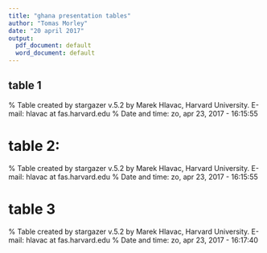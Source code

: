 ```yaml
---
title: "ghana presentation tables"
author: "Tomas Morley"
date: "20 april 2017"
output:
  pdf_document: default
  word_document: default
---
```


## table 1

% Table created by stargazer v.5.2 by Marek Hlavac, Harvard University. E-mail: hlavac at fas.harvard.edu
% Date and time: zo, apr 23, 2017 - 16:15:55
\begin{table}[!htbp] \centering 
  \caption{} 
  \label{} 
\begin{tabular}{@{\extracolsep{5pt}} ccccccc} 
\\[-1.8ex]\hline 
\hline \\[-1.8ex] 
 & ZONE & n & Yield & Yf & Ynf & PY \\ 
\hline \\[-1.8ex] 
1 & ASHANTI & 181 & 748 & 840 & 741 & 9154 \\ 
2 & BRONG AHAFO & 139 & 671 & 1161 & 653 & 7906 \\ 
3 & CENTRAL & 90 & 824 & 1494 & 776 & 9299 \\ 
4 & EASTERN & 150 & 806 & 1512 & 550 & 9012 \\ 
5 & GREATER ACCRA & 17 & 586 & 642 & 579 & 7924 \\ 
6 & NORTHERN & 346 & 720 & 985 & 606 & 7804 \\ 
7 & UPPER EAST & 40 & 616 & 689 & 518 & 8006 \\ 
8 & UPPER WEST & 100 & 466 & 711 & 451 & 8103 \\ 
9 & VOLTA & 152 & 786 & 1106 & 764 & 8305 \\ 
10 & WESTERN & 11 & 602 & NaN & 602 & 11107 \\ 
11 & Total & 1226 & 718 & 1058 & 648 & 8397 \\ 
\hline \\[-1.8ex] 
\end{tabular} 
\end{table}

# table 2:

% Table created by stargazer v.5.2 by Marek Hlavac, Harvard University. E-mail: hlavac at fas.harvard.edu
% Date and time: zo, apr 23, 2017 - 16:15:55
\begin{table}[!htbp] \centering 
  \caption{} 
  \label{} 
\begin{tabular}{@{\extracolsep{5pt}} cccccccc} 
\\[-1.8ex]\hline 
\hline \\[-1.8ex] 
 & ZONE & n & nitrogen & n1 & n2 & area & crops \\ 
\hline \\[-1.8ex] 
1 & ASHANTI & 181 & 7 & 0.94 & 13.13 & 1.98 & 2.97 \\ 
2 & BRONG AHAFO & 139 & 4 & 2.27 & 63.01 & 1.62 & 2.84 \\ 
3 & CENTRAL & 90 & 7 & 0.69 & 10.35 & 0.91 & 2.86 \\ 
4 & EASTERN & 150 & 27 & 7.63 & 28.63 & 1.26 & 2.03 \\ 
5 & GREATER ACCRA & 17 & 12 & 2.27 & 19.33 & 1.21 & 2.24 \\ 
6 & NORTHERN & 346 & 30 & 6.45 & 21.46 & 1.5 & 1.97 \\ 
7 & UPPER EAST & 40 & 57 & 19.73 & 34.31 & 1.41 & 2.55 \\ 
8 & UPPER WEST & 100 & 6 & 1.08 & 18.02 & 1.62 & 3.02 \\ 
9 & VOLTA & 152 & 7 & 2.15 & 32.73 & 0.96 & 1.95 \\ 
10 & WESTERN & 11 & 0 & 0 & NaN & 1.18 & 4.82 \\ 
11 & Total & 1226 & 17 & 4.23 & 24.82 & 1.44 & 2.42 \\ 
\hline \\[-1.8ex] 
\end{tabular} 
\end{table}

# table 3

% Table created by stargazer v.5.2 by Marek Hlavac, Harvard University. E-mail: hlavac at fas.harvard.edu
% Date and time: zo, apr 23, 2017 - 16:17:40
\begin{table}[!htbp] \centering 
  \caption{} 
  \label{} 
\begin{tabular}{@{\extracolsep{5pt}} ccccccccccc} 
\\[-1.8ex]\hline 
\hline \\[-1.8ex] 
 & ZONE & n & nitrogen & N & Npm & MPP & Pn & Pm & relprice & MVCR \\ 
\hline \\[-1.8ex] 
1 & ASHANTI & 181 & 7 & 13.13 & 80.69 & 15.2 & 0.57 & 0.35 & 2.44 & 6.23 \\ 
2 & BRONG AHAFO & 139 & 4 & 63.01 & 39.45 & 4.33 & 1.05 & 0.32 & 4.08 & 1.06 \\ 
3 & CENTRAL & 90 & 7 & 10.35 & 17.42 & 19.55 & 3.1 & 0.33 & 11.56 & 1.69 \\ 
4 & EASTERN & 150 & 27 & 28.63 & 45.61 & 12.17 & 1.42 & 0.39 & 4.37 & 2.79 \\ 
5 & GREATER ACCRA & 17 & 12 & 19.33 & 13.41 & 5.06 & 3.47 & 0.46 & 8.64 & 0.59 \\ 
6 & NORTHERN & 346 & 30 & 21.46 & 33.94 & 11.77 & 1.12 & 0.24 & 4.96 & 2.37 \\ 
7 & UPPER EAST & 40 & 57 & 34.31 & 32.92 & 5.3 & 1.51 & 0.3 & 5.12 & 1.04 \\ 
8 & UPPER WEST & 100 & 6 & 18.02 & 25.53 & 9.76 & 1.11 & 0.32 & 3.8 & 2.57 \\ 
9 & VOLTA & 152 & 7 & 32.73 & 44.97 & 11.58 & 1.37 & 0.34 & 4.52 & 2.56 \\ 
10 & WESTERN & 11 & 0 & NaN & 52.16 & NaN & 1 & 0.4 & 4.01 & NaN \\ 
11 & Total & 1226 & 17 & 24.82 & 42.21 & 11.1 & 1.28 & 0.32 & 4.79 & 2.32 \\ 
\hline \\[-1.8ex] 
\end{tabular} 
\end{table}